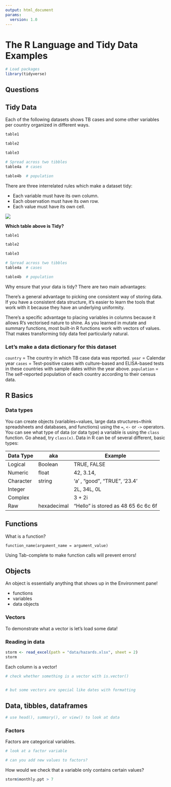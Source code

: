 ```yaml
---
output: html_document
params:
  version: 1.0
---
```


# The R Language and Tidy Data Examples {-}


```r
# Load packages 
library(tidyverse)
```

## Questions

## Tidy Data

Each of the following datasets shows TB cases and some other variables per country organized in different ways.

```r
table1

table2

table3

# Spread across two tibbles
table4a  # cases

table4b  # population
```

There are three interrelated rules which make a dataset tidy:

-   Each variable must have its own column.
-   Each observation must have its own row.
-   Each value must have its own cell.

![](https://d33wubrfki0l68.cloudfront.net/6f1ddb544fc5c69a2478e444ab8112fb0eea23f8/91adc/images/tidy-1.png)

**Which table above is Tidy?**

```r
table1

table2

table3

# Spread across two tibbles
table4a  # cases

table4b  # population
```

Why ensure that your data is tidy? There are two main advantages:

There’s a general advantage to picking one consistent way of storing data. If you have a consistent data structure, it’s easier to learn the tools that work with it because they have an underlying uniformity.

There’s a specific advantage to placing variables in columns because it allows R’s vectorised nature to shine. As you learned in mutate and summary functions, most built-in R functions work with vectors of values. That makes transforming tidy data feel particularly natural.

### Let's make a data dictionary for this dataset

`country` = The country in which TB case data was reported. `year` = Calendar year `cases` = Test-positive cases with culture-based and ELISA-based tests in these countries with sample dates within the year above. `population` = The self-reported population of each country according to their census data.

## R Basics

### Data types

You can create objects (variables\~values, large data structures\~think spreadsheets and databases, and functions) using the `=`, `<-` or `->` operators. You can see what type of data (or data type) a variable is using the `class` function. Go ahead, try `class(x)`. Data in R can be of several different, basic types:

| Data Type | aka         | Example                             |
|-----------|-------------|-------------------------------------|
| Logical   | Boolean     | TRUE, FALSE                         |
| Numeric   | float       | 42, 3.14,                           |
| Character | string      | 'a' , "good", "TRUE", '23.4'        |
| Integer   |             | 2L, 34L, 0L                         |
| Complex   |             | 3 + 2i                              |
| Raw       | hexadecimal | "Hello" is stored as 48 65 6c 6c 6f |

## Functions

What is a function?

`function_name(argument_name = argument_value)`

Using Tab-complete to make function calls will prevent errors!


## Objects

An object is essentially anything that shows up in the Environment pane!

- functions
- variables
- data objects

### Vectors

To demonstrate what a vector is let's load some data!

### Reading in data


```r
storm <- read_excel(path = "data/hazards.xlsx", sheet = 2)
storm
```

Each column is a vector!

```r
# check whether something is a vector with is.vector()


# but some vectors are special like dates with formatting


```


## Data, tibbles, dataframes

```r
# use head(), summary(), or view() to look at data

```


### Factors

Factors are categorical variables.

```r
# look at a factor variable

# can you add new values to factors? 

```



How would we check that a variable only contains certain values?

```r
storm$monthly.ppt > 7

```

